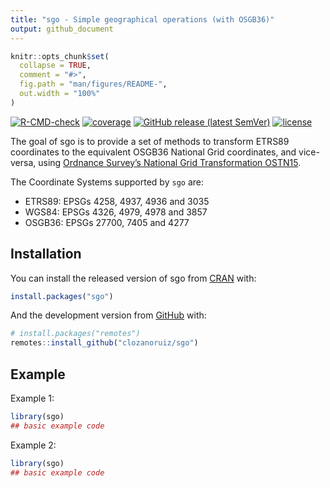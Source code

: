 ```yaml
---
title: "sgo - Simple geographical operations (with OSGB36)"
output: github_document
---
```


<!-- README.md is generated from README.Rmd. Please edit that file -->

```r
knitr::opts_chunk$set(
  collapse = TRUE,
  comment = "#>",
  fig.path = "man/figures/README-",
  out.width = "100%"
)
```

<!-- badges: start -->
[![R-CMD-check](https://github.com/clozanoruiz/sgo/workflows/R-CMD-check/badge.svg?branch=main)](https://github.com/clozanoruiz/sgo/actions?workflow=R-CMD-check)
[![coverage](https://codecov.io/gh/clozanoruiz/sgo/branch/main/graph/badge.svg?token=Qd5gkpnxFc)](https://codecov.io/gh/clozanoruiz/sgo?branch=main)
[![GitHub release (latest SemVer)](https://img.shields.io/github/v/release/clozanoruiz/sgo.svg)](https://github.com/clozanoruiz/sgo/releases)
[![license](https://img.shields.io/badge/license-BSD%202--Clause-green.svg)](https://opensource.org/licenses/BSD-2-Clause)
<!-- badges: end -->

The goal of sgo is to provide a set of methods to transform ETRS89 coordinates to the equivalent
OSGB36 National Grid coordinates, and vice-versa, using [Ordnance Survey's National Grid Transformation OSTN15](https://www.ordnancesurvey.co.uk/blog/2016/09/ostn15-new-geoid-britain/).

The Coordinate Systems supported by `sgo` are:

* ETRS89: EPSGs 4258, 4937, 4936 and 3035
* WGS84: EPSGs 4326, 4979, 4978 and 3857
* OSGB36: EPSGs 27700, 7405 and 4277


## Installation

You can install the released version of sgo from [CRAN](https://CRAN.R-project.org) with:

``` r
install.packages("sgo")
```

And the development version from [GitHub](https://github.com/) with:

``` r
# install.packages("remotes")
remotes::install_github("clozanoruiz/sgo")
```
## Example

Example 1:

```r
library(sgo)
## basic example code
```

Example 2:

```r
library(sgo)
## basic example code
```
